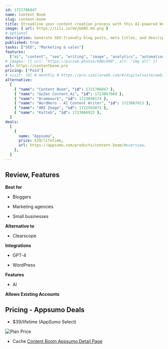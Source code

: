 ```yaml
---
id: 1721706847
name: Content Boom
slug: content-boom
title: Streamline your content creation process with this AI-powered WordPress plugin for SEO
image: { url: https://iili.io/dojbbN2.md.png }
# optional
description: Generate SEO-friendly blog posts, meta titles, and descriptions with the help of AIOptimize images with unlimited image compression and alt text generation to speed up your site
published: true
tasks: ["SEO", "Marketing & sales"]
features:
  ["ai", "content", "seo", "writing", "image", "analytics", "automation"]
# images: [{ url: "https://picsum.photos/600/600", alt: "img alt" }]
url: https://contentboom.pro
pricing: ["Paid"]
# visit: [0] # monthly # https://pro.similarweb.com/#/digitalsuite/websiteanalysis/home
alternative:
  [
    { "name": "Content Boom", "id": 1721706847 },
    { "name": "GoZen Content.Ai", "id": 1723867069 },
    { "name": "Bramework", "id": 1723698174 },
    { "name": "WordHero - AI Content Writer", "id": 1723867013 },
    { "name": "AMZ Image", "id": 1722503071 },
    { "name": "Katteb", "id": 1723866923 },
  ]
deals:
  [
    {
      name: "Appsumo",
      price: $39/lifetime,
      url: https://appsumo.com/products/content-boom/#overview,
    },
  ]
---
```


## Review, Features

**Best for**

- Bloggers

- Marketing agencies

- Small businesses

**Alternative to**

- Clearscope

**Integrations**

- GPT-4

- WordPress

**Features**

- AI

**Allows Existing Accounts**

## Pricing - Appsumo Deals

- $39/lifetime (AppSumo Select)

<Img src="https://iili.io/doeq4tt.png" alt="Plan Price" />

- Cache [Content Boom Appsumo Detail Page](https://iili.io/doeqZlf.png)

